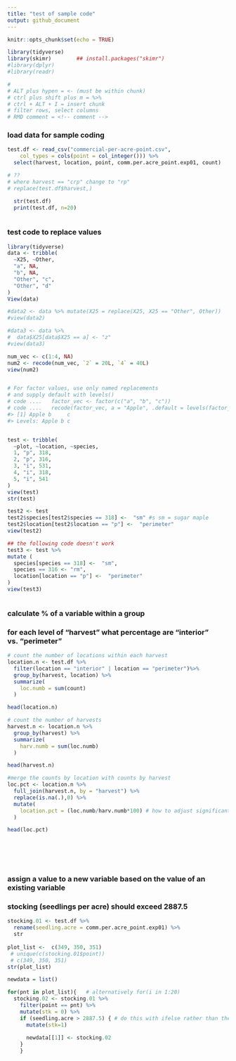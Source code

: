 ```yaml
---
title: "test of sample code"
output: github_document
---
```


```r
knitr::opts_chunk$set(echo = TRUE)
```

```r

library(tidyverse)
library(skimr)        ## install.packages("skimr")
#library(dplyr)
#library(readr)

#
# ALT plus hypen = <- (must be within chunk)
# ctrl plus shift plus m = %>% 
# ctrl + ALT + I = insert chunk
# filter rows, select columns
# RMD comment = <!-- comment -->

```

### load data for sample coding

```r
test.df <- read_csv("commercial-per-acre-point.csv", 
    col_types = cols(point = col_integer())) %>% 
  select(harvest, location, point, comm.per.acre_point.exp01, count)

# ??
# where harvest == "crp" change to "rp"
# replace(test.df$harvest,)

  str(test.df)
  print(test.df, n=20)
  
```
### test code to replace values 

```r
library(tidyverse)
data <- tribble(
  ~X25, ~Other,
  "a", NA,
  "b", NA,
  "Other", "c",
  "Other", "d"
)
View(data)

#data2 <- data %>% mutate(X25 = replace(X25, X25 == "Other", Other))
#view(data2)

#data3 <- data %>% 
#  data$X25[data$X25 == a] <- "z"
#view(data3)

num_vec <- c(1:4, NA)
num2 <- recode(num_vec, `2` = 20L, `4` = 40L)
view(num2)


# For factor values, use only named replacements
# and supply default with levels()
# code ....   factor_vec <- factor(c("a", "b", "c"))
# code ....   recode(factor_vec, a = "Apple", .default = levels(factor_vec))
#> [1] Apple b     c    
#> Levels: Apple b c


test <- tribble(
  ~plot, ~location, ~species,
  1, "p", 318,
  2, "p", 316,
  3, "i", 531,
  4, "i", 318,
  5, "i", 541
)
view(test)
str(test)

test2 <- test
test2$species[test2$species == 318] <-  "sm" #s sm = sugar maple
test2$location[test2$location == "p"] <-  "perimeter"
view(test2)

## the following code doesn't work
test3 <- test %>% 
mutate (
  species[species == 318] <-  "sm",
  species == 316 <- "rm",
  location[location == "p"] <-  "perimeter"
)
view(test3)



```



### calculate % of a variable within a group
### for each level of "harvest" what percentage are "interior" vs. "perimeter"

```r
# count the number of locations within each harvest
location.n <- test.df %>% 
  filter(location == "interior" | location == "perimeter")%>% 
  group_by(harvest, location) %>% 
  summarize(
    loc.numb = sum(count)
  )

head(location.n)

# count the number of harvests
harvest.n <- location.n %>% 
  group_by(harvest) %>% 
  summarize(
    harv.numb = sum(loc.numb)
  )

head(harvest.n)

#merge the counts by location with counts by harvest
loc.pct <- location.n %>% 
  full_join(harvest.n, by = "harvest") %>% 
  replace(is.na(.),0) %>% 
  mutate(
    location.pct = (loc.numb/harv.numb*100) # how to adjust significant digits?
  )

head(loc.pct)




 

```



### assign a value to a new variable based on the value of an existing variable
### stocking (seedlings per acre) should exceed 2887.5

```r

stocking.01 <- test.df %>% 
  rename(seedling.acre = comm.per.acre_point.exp01) %>% 
  str
  
plot_list <-  c(349, 350, 351)
 # unique(c(stocking.01$point))
 # c(349, 350, 351)
str(plot_list)

newdata = list()

for(pnt in plot_list){   # alternatively for(i in 1:20)
  stocking.02 <- stocking.01 %>% 
    filter(point == pnt) %>% 
    mutate(stk = 0) %>% 
    if (seedling.acre > 2887.5) { # do this with ifelse rather than the initial "stk=0"
      mutate(stk=1)
      
      newdata[[1]] <- stocking.02
    }
    }


```



### 